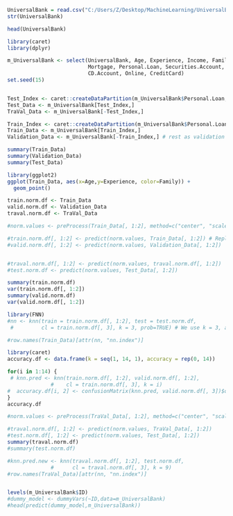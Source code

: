 ```{r}
UniversalBank = read.csv("C:/Users/Z/Desktop/MachineLearning/UniversalBank.csv")
str(UniversalBank)

head(UniversalBank)

library(caret)
library(dplyr)

m_UniversalBank <- select(UniversalBank, Age, Experience, Income, Family, CCAvg, Education,
                          Mortgage, Personal.Loan, Securities.Account,
                          CD.Account, Online, CreditCard)
set.seed(15)


Test_Index <- caret::createDataPartition(m_UniversalBank$Personal.Loan,p=0.0, list=FALSE) # 20% reserved for Test
Test_Data <- m_UniversalBank[Test_Index,]
TraVal_Data <- m_UniversalBank[-Test_Index,]

Train_Index <- caret::createDataPartition(m_UniversalBank$Personal.Loan,p=0.4, list=FALSE)
Train_Data <- m_UniversalBank[Train_Index,]
Validation_Data <- m_UniversalBank[-Train_Index,] # rest as validation

summary(Train_Data)
summary(Validation_Data)
summary(Test_Data)

library(ggplot2)
ggplot(Train_Data, aes(x=Age,y=Experience, color=Family)) +
  geom_point() 

train.norm.df <- Train_Data
valid.norm.df <- Validation_Data
traval.norm.df <- TraVal_Data

#norm.values <- preProcess(Train_Data[, 1:2], method=c("center", "scale"))

#train.norm.df[, 1:2] <- predict(norm.values, Train_Data[, 1:2]) # Replace first two columns with normalized values
#valid.norm.df[, 1:2] <- predict(norm.values, Validation_Data[, 1:2])


#traval.norm.df[, 1:2] <- predict(norm.values, traval.norm.df[, 1:2])
#test.norm.df <- predict(norm.values, Test_Data[, 1:2])

summary(train.norm.df)
var(train.norm.df[, 1:2])
summary(valid.norm.df)
var(valid.norm.df[, 1:2])

library(FNN)
#nn <- knn(train = train.norm.df[, 1:2], test = test.norm.df, 
 #         cl = train.norm.df[, 3], k = 3, prob=TRUE) # We use k = 3, and Urban is the Y

#row.names(Train_Data)[attr(nn, "nn.index")]

library(caret)
accuracy.df <- data.frame(k = seq(1, 14, 1), accuracy = rep(0, 14))

for(i in 1:14) {
 # knn.pred <- knn(train.norm.df[, 1:2], valid.norm.df[, 1:2], 
              #    cl = train.norm.df[, 3], k = i)
#  accuracy.df[i, 2] <- confusionMatrix(knn.pred, valid.norm.df[, 3])$overall[1] 
}
accuracy.df

#norm.values <- preProcess(TraVal_Data[, 1:2], method=c("center", "scale")) # Use combined set to normalize

#traval.norm.df[, 1:2] <- predict(norm.values, TraVal_Data[, 1:2])
#test.norm.df[, 1:2] <- predict(norm.values, Test_Data[, 1:2])
summary(traval.norm.df)
#summary(test.norm.df)

#knn.pred.new <- knn(traval.norm.df[, 1:2], test.norm.df, 
              #      cl = traval.norm.df[, 3], k = 9)
#row.names(TraVal_Data)[attr(nn, "nn.index")]


levels(m_UniversalBank$ID)
#dummy_model <- dummyVars(~ID,data=m_UniversalBank)
#head(predict(dummy_model,m_UniversalBank))


```

